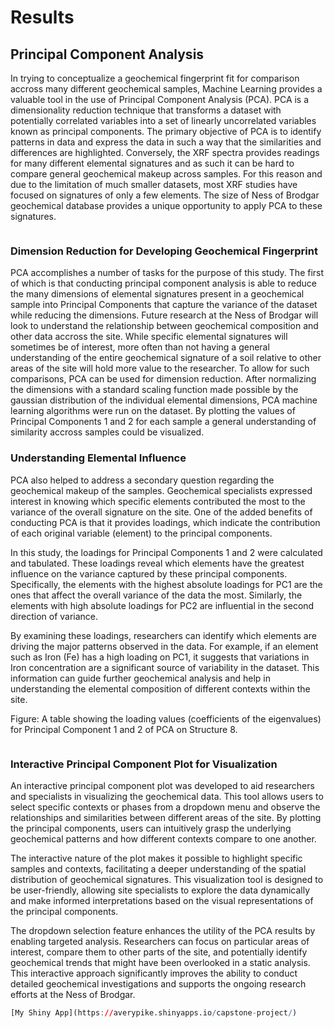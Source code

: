 # Results
## Principal Component Analysis
In trying to conceptualize a geochemical fingerprint fit for comparison accross many different geochemical samples, Machine Learning provides a valuable tool in the use of Principal Component Analysis (PCA). PCA is a dimensionality reduction technique that transforms a dataset with potentially correlated variables into a set of linearly uncorrelated variables known as principal components. The primary objective of PCA is to identify patterns in data and express the data in such a way that the similarities and differences are highlighted. Conversely, the XRF spectra provides readings for many different elemental signatures and as such it can be hard to compare general geochemical makeup across samples. For this reason and due to the limitation of much smaller datasets, most XRF studies have focused on signatures of only a few elements. The size of Ness of Brodgar geochemical database provides a unique opportunity to apply PCA to these signatures.

```r

```


### Dimension Reduction for Developing Geochemical Fingerprint
PCA accomplishes a number of tasks for the purpose of this study. The first of which is that conducting principal component analysis is able to reduce the many dimensions of elemental signatures present in a geochemical sample into Principal Components that capture the variance of the dataset while reducing the dimensions. Future research at the Ness of Brodgar will look to understand the relationship between geochemical composition and other data accross the site. While specific elemental signatures will sometimes be of interest, more often than not having a general understanding of the entire geochemical signature of a soil relative to other areas of the site will hold more value to the researcher. To allow for such comparisons, PCA can be used for dimension reduction. After normalizing the dimensions with a standard scaling function made possible by the gaussian distribution of the individual elemental dimensions, PCA machine learning algorithms were run on the dataset. By plotting the values of Principal Components 1 and 2 for each sample a general understanding of similarity accross samples could be visualized.

### Understanding Elemental Influence
PCA also helped to address a secondary question regarding the geochemical makeup of the samples. Geochemical specialists expressed interest in knowing which specific elements contributed the most to the variance of the overall signature on the site. One of the added benefits of conducting PCA is that it provides loadings, which indicate the contribution of each original variable (element) to the principal components.

In this study, the loadings for Principal Components 1 and 2 were calculated and tabulated. These loadings reveal which elements have the greatest influence on the variance captured by these principal components. Specifically, the elements with the highest absolute loadings for PC1 are the ones that affect the overall variance of the data the most. Similarly, the elements with high absolute loadings for PC2 are influential in the second direction of variance.

By examining these loadings, researchers can identify which elements are driving the major patterns observed in the data. For example, if an element such as Iron (Fe) has a high loading on PC1, it suggests that variations in Iron concentration are a significant source of variability in the dataset. This information can guide further geochemical analysis and help in understanding the elemental composition of different contexts within the site.


Figure: A table showing the loading values (coefficients of the eigenvalues) for Principal Component 1 and 2 of PCA on Structure 8.
```r

```


### Interactive Principal Component Plot for Visualization
An interactive principal component plot was developed to aid researchers and specialists in visualizing the geochemical data. This tool allows users to select specific contexts or phases from a dropdown menu and observe the relationships and similarities between different areas of the site. By plotting the principal components, users can intuitively grasp the underlying geochemical patterns and how different contexts compare to one another.

The interactive nature of the plot makes it possible to highlight specific samples and contexts, facilitating a deeper understanding of the spatial distribution of geochemical signatures. This visualization tool is designed to be user-friendly, allowing site specialists to explore the data dynamically and make informed interpretations based on the visual representations of the principal components.

The dropdown selection feature enhances the utility of the PCA results by enabling targeted analysis. Researchers can focus on particular areas of interest, compare them to other parts of the site, and potentially identify geochemical trends that might have been overlooked in a static analysis. This interactive approach significantly improves the ability to conduct detailed geochemical investigations and supports the ongoing research efforts at the Ness of Brodgar.

```r
[My Shiny App](https://averypike.shinyapps.io/capstone-project/)
```
